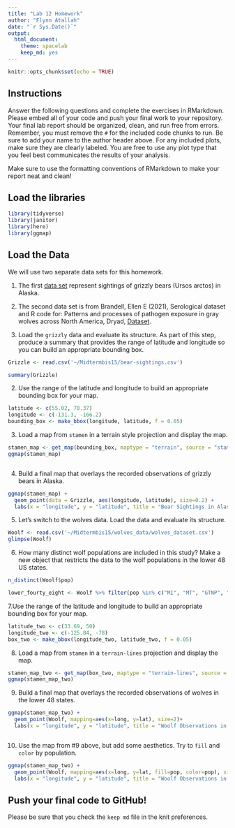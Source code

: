 ```yaml
---
title: "Lab 12 Homework"
author: "Flynn Atallah"
date: "`r Sys.Date()`"
output:
  html_document: 
    theme: spacelab
    keep_md: yes
---
```


```r
knitr::opts_chunk$set(echo = TRUE)
```

## Instructions
Answer the following questions and complete the exercises in RMarkdown. Please embed all of your code and push your final work to your repository. Your final lab report should be organized, clean, and run free from errors. Remember, you must remove the `#` for the included code chunks to run. Be sure to add your name to the author header above. For any included plots, make sure they are clearly labeled. You are free to use any plot type that you feel best communicates the results of your analysis.  

Make sure to use the formatting conventions of RMarkdown to make your report neat and clean!  

## Load the libraries
```r
library(tidyverse)
library(janitor)
library(here)
library(ggmap)

``` 

## Load the Data
We will use two separate data sets for this homework.  

1. The first [data set](https://rcweb.dartmouth.edu/~f002d69/workshops/index_rspatial.html) represent sightings of grizzly bears (Ursos arctos) in Alaska.  
2. The second data set is from Brandell, Ellen E (2021), Serological dataset and R code for: Patterns and processes of pathogen exposure in gray wolves across North America, Dryad, [Dataset](https://doi.org/10.5061/dryad.5hqbzkh51).  

1. Load the `grizzly` data and evaluate its structure. As part of this step, produce a summary that provides the range of latitude and longitude so you can build an appropriate bounding box.
```r
Grizzle <- read.csv('~/Midtermbis15/bear-sightings.csv')
```

```r
summary(Grizzle)
```

2. Use the range of the latitude and longitude to build an appropriate bounding box for your map.
```r
latitude <- c(55.02, 70.37)
longitude <- c(-131.3, -166.2)
bounding_box <- make_bbox(longitude, latitude, f = 0.05)
```

3. Load a map from `stamen` in a terrain style projection and display the map.
```r
stamen_map <- get_map(bounding_box, maptype = "terrain", source = "stamen")
ggmap(stamen_map)
```

```r

```

4. Build a final map that overlays the recorded observations of grizzly bears in Alaska.
```r
ggmap(stamen_map) + 
  geom_point(data = Grizzle, aes(longitude, latitude), size=0.2) +
  labs(x = "longitude", y = "latitude", title = "Bear Sightings in Alaska")
```

5. Let's switch to the wolves data. Load the data and evaluate its structure.
```r
Woolf <- read.csv('~/Midtermbis15/wolves_data/wolves_dataset.csv')
glimpse(Woolf)
```

6. How many distinct wolf populations are included in this study? Make a new object that restricts the data to the wolf populations in the lower 48 US states.
```r
n_distinct(Woolf$pop)
```

```r
lower_fourty_eight <- Woolf %>% filter(pop %in% c("MI", "MT", "GTNP", "MEXICAN", "SNF", "YNP"))
```

7.Use the range of the latitude and longitude to build an appropriate bounding box for your map.


```r
latitude_two <- c(33.69, 50)
longitude_two <- c(-125.84, -78)
box_two <- make_bbox(longitude_two, latitude_two, f = 0.05)
```

8.  Load a map from `stamen` in a `terrain-lines` projection and display the map.
```r
stamen_map_two <- get_map(box_two, maptype = "terrain-lines", source = "stamen")
ggmap(stamen_map_two)

```

9.  Build a final map that overlays the recorded observations of wolves in the lower 48 states.

```r
ggmap(stamen_map_two) + 
  geom_point(Woolf, mapping=aes(x=long, y=lat), size=2)+
  labs(x = "longitude", y = "latitude", title = "Woolf Observations in lower 48 US states")
```

```r

```

10. Use the map from #9 above, but add some aesthetics. Try to `fill` and `color` by population.

```r
ggmap(stamen_map_two) + 
  geom_point(Woolf, mapping=aes(x=long, y=lat, fill=pop, color=pop), size=2)+
  labs(x = "longitude", y = "latitude", title = "Woolf Observations in lower 48 US states")
```

## Push your final code to GitHub!
Please be sure that you check the `keep md` file in the knit preferences. 